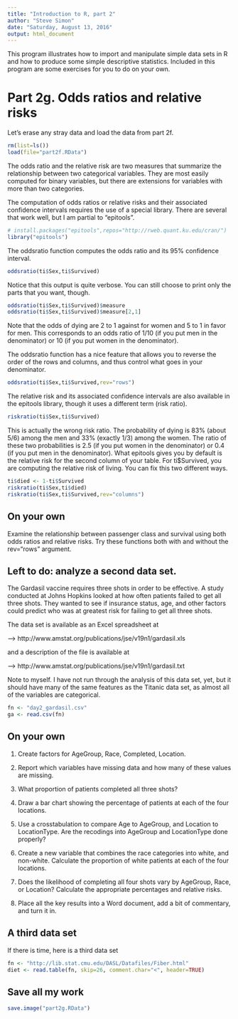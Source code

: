 ```yaml
---
title: "Introduction to R, part 2"
author: "Steve Simon"
date: "Saturday, August 13, 2016"
output: html_document
---
```


This program illustrates how to import and manipulate simple data sets in R and how to produce some simple descriptive statistics. Included in this program are some exercises for you to do on your own.


# Part 2g. Odds ratios and relative risks

Let's erase any stray data and load the data from part 2f.

```r
rm(list=ls())
load(file="part2f.RData")
```

The odds ratio and the relative risk are two measures that summarize the relationship between two categorical variables. They are most easily computed for binary variables, but there are extensions for variables with more than two categories.

The computation of odds ratios or relative risks and their associated confidence intervals requires the use of a special library. There are several that work well, but I am partial to "epitools".

```r
# install.packages("epitools",repos="http://rweb.quant.ku.edu/cran/")
library("epitools")
```

The oddsratio function computes the odds ratio and its 95% confidence interval.

```r
oddsratio(ti$Sex,ti$Survived)
```

Notice that this output is quite verbose. You can still choose to print only the parts that you want, though.


```r
oddsratio(ti$Sex,ti$Survived)$measure
oddsratio(ti$Sex,ti$Survived)$measure[2,1]
```

Note that the odds of dying are 2 to 1 against for women and 5 to 1 in favor for men. This corresponds to an odds ratio of 1/10 (if you put men in the denominator) or 10 (if you put women in the denominator).

The oddsratio function has a nice feature that allows you to reverse the order of the rows and columns, and thus control what goes in your denominator.

```r
oddsratio(ti$Sex,ti$Survived,rev="rows")
```

The relative risk and its associated confidence intervals are also available in the epitools library, though it uses a different term (risk ratio).

```r
riskratio(ti$Sex,ti$Survived)
```

This is actually the wrong risk ratio. The probability of dying is 83% (about 5/6) among the men and 33% (exactly 1/3) among the women. The ratio of these two probabilities is 2.5 (if you put women in the denominator) or 0.4 (if you put men in the denominator). What epitools gives you by default is the relative risk for the second column of your table. For ti$Survived, you are computing the relative risk of living. You can fix this two different ways.


```r
ti$died <- 1-ti$Survived
riskratio(ti$Sex,ti$died)
riskratio(ti$Sex,ti$Survived,rev="columns")
```

## On your own

Examine the relationship between passenger class and survival using both odds ratios and relative risks. Try these functions both with and without the rev="rows" argument.

## Left to do: analyze a second data set.

The Gardasil vaccine requires three shots in order to be effective. A study conducted at Johns Hopkins looked at how often patients failed to get all three shots. They wanted to see if insurance status, age, and other factors could predict who was at greatest risk for failing to get all three shots.

The data set is available as an Excel spreadsheet at

--> http://www.amstat.org/publications/jse/v19n1/gardasil.xls

and a description of the file is available at

--> http://www.amstat.org/publications/jse/v19n1/gardasil.txt

Note to myself. I have not run through the analysis of this data set, yet, but it should have many of the same features as the Titanic data set, as almost all of the variables are categorical.

```r
fn <- "day2_gardasil.csv"
ga <- read.csv(fn)
```

## On your own

1. Create factors for AgeGroup, Race, Completed, Location.

2. Report which variables have missing data and how many of these values are missing.

3. What proportion of patients completed all three shots?

4. Draw a bar chart showing the percentage of patients at each of the four locations.

5. Use a crosstabulation to compare Age to AgeGroup, and Location to LocationType. Are the recodings into AgeGroup and LocationType done properly?

6. Create a new variable that combines the race categories into white, and non-white. Calculate the proportion of white patients at each of the four locations.

7. Does the likelihood of completing all four shots vary by AgeGroup, Race, or Location? Calculate the appropriate percentages and relative risks.

8. Place all the key results into a Word document, add a bit of commentary, and turn it in.

## A third data set

If there is time, here is a third data set

```r
fn <- "http://lib.stat.cmu.edu/DASL/Datafiles/Fiber.html"
diet <- read.table(fn, skip=26, comment.char="<", header=TRUE)
```

## Save all my work

```r
save.image("part2g.RData")
```